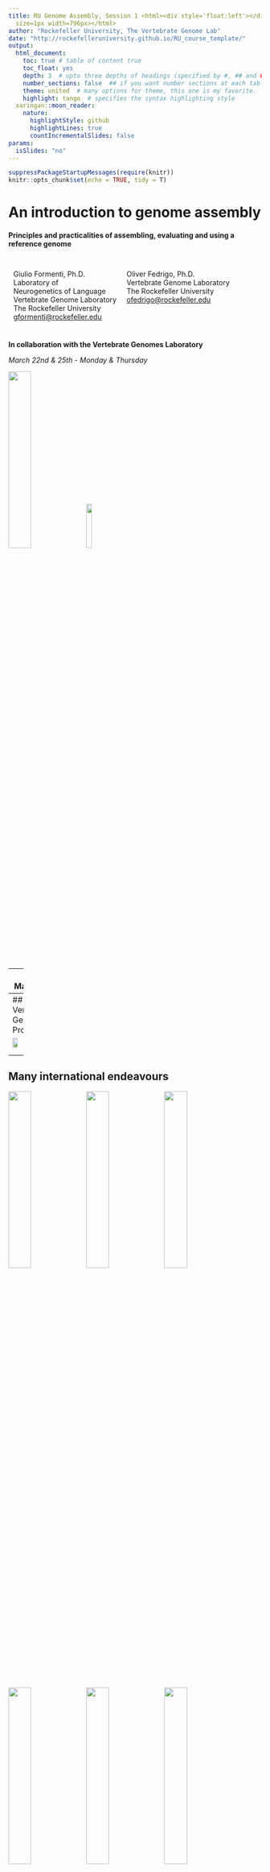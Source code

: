 ```yaml
---
title: RU Genome Assembly, Session 1 <html><div style='float:left'></div><hr color='#EB811B'
  size=1px width=796px></html>
author: "Rockefeller University, The Vertebrate Genome Lab"
date: "http://rockefelleruniversity.github.io/RU_course_template/"
output: 
  html_document:
    toc: true # table of content true
    toc_float: yes
    depth: 3  # upto three depths of headings (specified by #, ## and ###)
    number_sections: false  ## if you want number sections at each table header
    theme: united  # many options for theme, this one is my favorite.
    highlight: tango  # specifies the syntax highlighting style
  xaringan::moon_reader:
    nature:
      highlightStyle: github
      highlightLines: true
      countIncrementalSlides: false
params:
  isSlides: "no"
---
```


```r
suppressPackageStartupMessages(require(knitr))
knitr::opts_chunk$set(echo = TRUE, tidy = T)
```

# An introduction to genome assembly
#### Principles and practicalities of assembling, evaluating and using a reference genome

<div style="float:left; margin:10px" width="40%">
Giulio Formenti, Ph.D.<br/>
Laboratory of <br/> Neurogenetics of Language<br/>
Vertebrate Genome Laboratory<br/>
The Rockefeller University<br/>
<a href="mailto:gformenti@rockefeller.edu">gformenti@rockefeller.edu</a>
</div>

<div style="float:left; margin:10px" width="40%">
Oliver Fedrigo, Ph.D.<br/>
Vertebrate Genome Laboratory<br/>
The Rockefeller University<br/>
<a href="mailto:ofedrigo@rockefeller.edu">ofedrigo@rockefeller.edu</a>
</div>

<br style="clear:left" />

__In collaboration with the Vertebrate Genomes Laboratory__

_March 22nd & 25th - Monday & Thursday_

<img src="../imgs/VGL_logo.png" width=30%>
<img src="../imgs/RU_logo.png" width=15%>

---
## Materials

- [Introduction to Conda](https://docs.conda.io/projects/conda/en/latest/user-guide/getting-started.html)
- [Introduction to Snakemake](https://snakemake.readthedocs.io/en/stable/)

- [GEP - Genome evaluation pipeline](https://git.imp.fu-berlin.de/cmazzoni/genome_evaluation_snakemake)
- Path on RU HPC to test data: /fakepath/to/data

---
## The Vertebrate Genomes Project

<img src="../imgs/VGP_phases.png" width=35% />
<img src="../imgs/VGP_map.png" width=55% />

<center>
<a href="https://vertebrategenomesproject.org/">VGP website</a><br/>
<img src="../imgs/VGP_logo.png" width=30% />
</center>

---
## Many international endeavours
<img src="../imgs/B10K_logo.png" width=30% />
<img src="../imgs/dToL_logo.png" width=30% />
<img src="../imgs/GIGA_logo.jpg" width=30% />

<img src="../imgs/EBP_logo.jpg" width=30% />
<img src="../imgs/ERGA_logo.jpg" width=30% />
<img src="../imgs/BAT1K_logo.jpg" width=30% />

<p style="text-align:center">
<img src="../imgs/BIOGENOMA_logo.png" width=30% />
</p>

---
## Why sequencing the DNA

_«A knowledge of sequences could contribute much <br/>
to our understanding of living matter»_

Frederick Sanger, 1980

<img src="../imgs/science.png" width=70% />

---
## 

<div style="font-size:30px;background-image: url('../imgs/bg.png'); background-repeat:no-repeat; background-size: 796px; text-align:center; height=600px; padding:200px 0 400px 0" width=100%><b>Genome assembly:<br/>A little bit of history</b></div>

---
## 

<img src="../imgs/gatc_history.png" />

To learn more: <a href="https://www.sciencedirect.com/science/article/pii/S2001037019303277">Giani et al., 2020</a>

---
## 1953: The sequence of insulin

<img src="../imgs/insulin_a.png" width=500px />
<img src="../imgs/sanger.png" width=197px />

_Refined partition chromatography:_

The two chains are separated and fragmented, the fragments are individually read and sequences from each fragment overlapped to yield a complete sequence.

To learn more: <a href="https://www.sciencedirect.com/science/article/pii/S2001037019303277">Giani et al., 2020</a>

---
## 1953: The sequence of insulin

<img src="../imgs/insulin_b.png" width=500px />
<img src="../imgs/sanger.png" width=197px />

_Refined partition chromatography:_

The two chains are separated and fragmented, the fragments are individually read and sequences from each fragment overlapped to yield a complete sequence.

To learn more: <a href="https://www.sciencedirect.com/science/article/pii/S2001037019303277">Giani et al., 2020</a>

---
## 1953: The sequence of insulin


<img src="../imgs/insulin_c.png" width=500px />
<img src="../imgs/sanger.png" width=197px />


_Refined partition chromatography:_

The two chains are separated and fragmented, the fragments are individually read and sequences from each fragment overlapped to yield a complete sequence.

To learn more: <a href="https://www.sciencedirect.com/science/article/pii/S2001037019303277">Giani et al., 2020</a>

---
## 1979: Shotgun sequencing

Rodger Staden, invents of the first DNA sequencing ‘software’.

In 1982, Sanger uses it to assemble the entire 48,502 bp of bacteriophage Lambda genome.

<img src="../imgs/overlap.png" width=500px />
<img src="../imgs/staden.png" width=197px />

To learn more: <a href="https://www.sciencedirect.com/science/article/pii/S2001037019303277">Giani et al., 2020</a>

---
## Whole Genome Sequencing

<img src="../imgs/timeline_half.png" width=400px />

---
## De novo genome assembly

The process of determining the sequence of an organism without existing reference.

<img src="../imgs/humanWGA.jpg" width=800px />

---
## The HGP produced many tech advancements

<img src="../imgs/Moore_law.png" width=600px />

---
## Whole Genome Sequencing

<img src="../imgs/timeline.png" width=800px />

---
## Genbank

<img src="../imgs/Genbank1.png" width=800px />

---
## Genbank

<img src="../imgs/Genbank2.png" width=800px />

---
## NGS-based WGS
<div style="text-align:center">
<div style="float:left">
<img src="../imgs/science_birds1.png" height=250px /> <br/>

<img src="../imgs/science_birds2.png" height=250px />
</div>

<img style="float:left" src="../imgs/bird_tree.png" height=500px />

<br style="clear:left" />
</div>

---
## 

<div style="font-size:30px;background-image: url('../imgs/bg.png'); background-repeat:no-repeat; background-size: 796px; text-align:center; height=600px; padding:200px 0 400px 0" width=100%><b>Genome assembly:<br/>Technologies</b></div>

---
## Repeats are a problem

<img src="../imgs/Genbank2.png" width=800px />

---
## Third generation sequencing

<div style="float:left; margin:10px">
<img src="../imgs/NGS.png" width=300px /><br/>
<b>NGS</b><br/>
- Bridge amplification<br/>
- Short reads<br/>
- High throughput<br/>
- High quality<br/>
</div>
<div style="float:left; margin:10px">
<img src="../imgs/TGS.png" width=300px /><br/>
<b>Pacbio (TGS)</b><br/>
- Single molecule<br/>
- Long reads<br/>
- Lower throughput<br/>
- Lower quality<br/>
</div>

<br style="clear:left" />

<a href="https://www.elsevier.es/es-revista-revista-mexicana-biodiversidad-91-articulo-the-study-biodiversity-in-era-S1870345314730076">Escalante et al., 2014</a>

---
## Third generation sequencing: Pacbio

<img src="../imgs/pacbio1.png" width=450px />
<img src="../imgs/pacbio2.jpg" width=200px />

---
## Third generation sequencing: Pacbio

<img src="../imgs/pacbio3.png" width=800px />

---
## Third generation sequencing: Pacbio

<img src="../imgs/pacbio4.png" width=800px />

---
## Long read matter

High-quality error-free genome assemblies and annotations are necessary as current 1st and 2nd generation genome sequencing approaches generate numerous errors that cause a variety of problems in downstream analyses. <b>Parts of genes are missing, and some are incorrectly assembled, while others are completely missing from the assemblies despite pieces found in the raw sequence reads.</b> (Vertebrate Genomes Project)

<img src="../imgs/finch.png" width=800px />

<a href="https://academic.oup.com/gigascience/article/6/10/gix085/4096262">Korlach et al., 2017</a>

---
## Third generation sequencing: nanopore

<img src="../imgs/nanopore2.png" width=340px />
<img src="../imgs/nanopore3.png" width=380px />

---
## Linked reads

<img src="../imgs/10x.png" width=600px />
<img src="../imgs/10x_logo.jpg" width=100px />

* DNA & RNA (single-cell)
* Formerly 10x Genomics, now <a href="https://www.universalsequencing.com/technology">Universal Sequencing (TELL-Seq)</a>

---
## Pacbio Hifi

<img src="../imgs/pacbio_logo.png" width=200px />

<img src="../imgs/ccs.png" width=100% />

---
## The Telomere-to-Telomere Consortium (T2T)

An open, community-based effort to generate the first complete assembly of a human genome.

<img src="../imgs/logsdon.png" width=100% />

<a href="https://www.biorxiv.org/content/10.1101/2020.09.08.285395v1">Logsdon et al., preprint</a>

---
## The Telomere-to-Telomere Consortium (T2T)

<div style="text-align:center">
<img src="../imgs/miga1.png" width=75% />

<img src="../imgs/miga2.png" width=65% />
</div>
<a href="https://www.nature.com/articles/s41586-020-2547-7">Miga et al., 2020</a>

---
## The Telomere-to-Telomere Consortium (T2T)

Hifi reads are nearly perfect in homopolymer-compressed space.

AATTCTACTCATAT__AAAAA__TCA__TTTTTT__CA &#8594; AATTCTACTCATAT__A__TCA__T__CA

<img style="margin:10px" src="../imgs/NGS.png" width=45% />
<img style="margin:10px" src="../imgs/TGS.png" width=45% />

<a href="https://www.elsevier.es/es-revista-revista-mexicana-biodiversidad-91-articulo-the-study-biodiversity-in-era-S1870345314730076">Escalante et al., 2014</a>

---
## The Telomere-to-Telomere Consortium (T2T)

<img src="../imgs/nurk.png" width=100% />

Nurk et al., in preparation

---
## From reads to contigs

<img src="../imgs/reads2contigs.png" width=100% />

<div style="text-align:center"><img src="../imgs/swallow.png" width=90% /></div>

---
## From tigs to scaffolds

<img src="../imgs/tigs2scaffolds.png" width=100% />

---
## From scaffolds to chromosomes

<img src="../imgs/scaffolds2chr.png" width=100% />

---
## Scaffolding: Optical maps

<img style="position:absolute; position: 0 0" src="../imgs/bionano1.png" width=20% />
<br/><br/><br/>
<img src="../imgs/bionano2.jpg" width=100% />

---
## Scaffolding: Optical maps

<img src="../imgs/bionano3.jpg" width=100% />
<img src="../imgs/bionano4.png" width=100% />

---
## Scaffolding: Hic

Long-range interactions. Used also to reconstruct the 3D structure of DNA.

<img src="../imgs/hic1.png" width=45% />
<img src="../imgs/hic2.png" width=45% />

---
## High molecular DNA required

<img src="../imgs/PFGE_FEMTO.png" width=100% />

<a href="https://academic.oup.com/gigascience/article/8/1/giy142/5202456">Formenti et al., 2019</a>

---
## VGP pipeline

<img src="../imgs/VGP_pipeline.png" width=100% />

<a href="https://www.biorxiv.org/content/10.1101/2020.05.22.110833v1">Rhie et al., in press</a>

---
## 

<div style="font-size:30px;background-image: url('../imgs/bg.png'); background-repeat:no-repeat; background-size: 796px; text-align:center; height=600px; padding:200px 0 400px 0" width=100%><b>Genome assembly:<br/>Applications</b></div>

---
## Applications

<div style="text-align:center">
<img src="../imgs/applications_long_reads.png" width=100% />
</div>

---
## Contiguity matters

<div style="text-align:center">
<img src="../imgs/contiguity.png" width=80% />
</div>

---
## Contiguity matters


Differences between two humans:

<img src="../imgs/human_SVs.png" width=100% />

Human-chimp differences (120 Mb overall):

3x10^7 substitutions → 30 Mb (25%)

5x10^6 indels (<80 bp) → 22 Mb (18%)

7x10^4 SVs (>80 bp) → 68 Mb (57%)

---
## Whole genome alignments

<img src="../imgs/chicken_barn_swallow.png" width=100% />

---
## Whole genome alignments

<div style="text-align:center">
<img src="../imgs/chicken_zebra_finch.png" width=50% />
</div>

---
## Supergenes in the ruff

<img src="../imgs/ruff.png" width=100% />

<div style="text-align:center">
<a href="https://www.nature.com/articles/ng.3443">Küpper et al., 2015</a>
<br /><br /><br />
<a href="https://www.scilifelab.se/news/a-supergene-underlies-genetic-differences-in-testosteron-levels-and-sexual-behaviour-in-male-ruff/">Watch this video!</a>
</div>

---
## 

<div style="font-size:30px;background-image: url('../imgs/bg.png'); background-repeat:no-repeat; background-size: 796px; text-align:center; height=600px; padding:200px 0 400px 0" width=100%><b>Genome assembly:<br/>Principles and practicalities</b></div>

---
## Everything starts from an alignment

- Brute-force
- Global alignments
- Local alignments
- Mixed global/local alignments
- Alignment-free approaches

---
## Brute-force

<ol>
<li>Generate all possible alignments</li>
<li>Calculate quality score for each alignment</li>
<li>Pick the alignment with the highest quality score</li>
<li>Done!</li>
</ol>

Unfortunately, there are: <img src="../imgs/brute_force.png" width=10% /> potential alignments between 2 sequences of length N

That is, with sequence length = 100:

2^(2\*200)/(3.14\*100)^(1/2) = 9.068476 × 10^58 alignments

---
## Global alignments

<b>1970: Needleman–Wunsch algorithm</b>

- Still guarantees that the best solution will be found
- Also referred as optimal matching algorithm
- Divides a large problem (that of aligning long sequences between each other) into smaller problems (a concept referred to as Dynamic programming)
- Maximizes similarity
- Goes from the smaller problems to the general problem solution
- Used for ‘optimal’ global alignment
- Generally for highly similar sequences (in sequence and length)
- Very slow as the length of sequences grows, but of utmost precision

---
## 

<div style="float:left">
<br/><br/><br/><br/>
Sequences<br/>
---------<br/>
GCATGCU<br/>
GATTACA<br/>
<br/>
Best alignments<br/>
---------------<br/>
GCATG-CU<br/>
G-ATTACA<br/>
<br/>
GCA-TGCU<br/>
G-ATTACA<br/>
<br/>
GCAT-GCU<br/>
G-ATTACA<br/>
</div>

<img style="float:left" src="../imgs/NW_algorithm.png" width=70% />

<br style="clear:left" />

<a href="https://en.wikipedia.org/wiki/Needleman%E2%80%93Wunsch_algorithm">Wikipedia</a>


---
## The edit distance

- Also referred as Levenshtein distance

banana → bamana (substitution of "n" for "m")

bamana → bambna (substitution of "a" for "b")

bambna → bambina (insertion of "i").

EDIT DISTANCE = 3

You can calculate the edit distance for all possible alignments and choose the alignment that minimizes the edit distance (for longer sequences find an heuristic). It has been shown it is mathematically equivalent to optimal matching.

---
##  Local alignments

<b>1981: Smith–Waterman algorithm</b>

- Compares segments of all possible lengths and optimizes the similarity measure

- The main difference to the Needleman–Wunsch algorithm is that negative scoring matrix cells are set to zero, making positively scoring local alignments visible. Traceback procedure starts at the highest scoring matrix cell and proceeds until a cell with score zero is encountered, yielding the highest scoring local alignment

- It finds the optimal “local” alignment (best local solution)

- For slightly divergent sequences

- Quadratic complexity in time and space, therefore it often cannot be practically applied to large-scale problems → you need linear solutions

---
##  Alignment-free sequence comparisons

Alignment-free approaches have been used for:

- Transcript quantification → 10-100 times faster.
- SNP calling for known variants (genotyping).
- _De novo_ genome assembly.
- Metagenomics.
- Identification of highly divergent sequences.
- Detection of functional similarities between regulatory elements (e.g. promoters, enhancers, and silencers).
- Study of horizontal gene transfer.
- DNA barcoding of species.

---
## Euclidean distance

<div style="text-align:center">
<img src="../imgs/Euclidean_distance.png" width=70% />
<br/>
<a href="https://link.springer.com/article/10.1186/s13059-017-1319-7">Zielezinski et al. 2017</a>
</div>

---
## Assembling a genome today

<div style="float:left; margin:20px">
<b>Short read assemblers:</b><br/>
<br/>
- SGA&nbsp;&nbsp;&nbsp;<i>String graph</i><br/>
- ValVel&nbsp;&nbsp;&nbsp;<i>String graph</i><br/>
- DISCOVAR&nbsp;&nbsp;&nbsp;<i>DBG</i><br/>
- SOAPdenovo&nbsp;&nbsp;&nbsp;<i>DBG</i><br/>
- Euler&nbsp;&nbsp;&nbsp;<i>DBG</i><br/>
- ABySS&nbsp;&nbsp;&nbsp;<i>DBG</i><br/>
- Velvet&nbsp;&nbsp;&nbsp;<i>DBG</i><br/>
- SPAdes&nbsp;&nbsp;&nbsp;<i>DBG</i><br/>
- Edena&nbsp;&nbsp;&nbsp;<i>OLC</i><br/>
- Ray&nbsp;&nbsp;&nbsp;<i>Hybrid</i><br/>
- SSAKE&nbsp;&nbsp;&nbsp;<i>Greedy</i><br/>
- Perga&nbsp;&nbsp;&nbsp;<i>Greedy</i><br/>
- ...<br/>
</div>

<div style="float:left; margin:20px">
<b>Long read assemblers:</b><br/>
<br/>
- Hifiasm&nbsp;&nbsp;&nbsp;<i>OLC</i><br/>
- Canu/HiCanu (ex Celera)&nbsp;&nbsp;&nbsp;<i>OLC</i><br/>
- Peregrine&nbsp;&nbsp;&nbsp;<i>HGAP/OLC</i><br/>
- Falcon-Unzip&nbsp;&nbsp;&nbsp;<i>HGAP/OLC</i><br/>
- Flye&nbsp;&nbsp;&nbsp;<i>Repeat graph</i><br/>
- ...<br/>
</div>
<br style="clear:left" />
<a href="https://en.wikipedia.org/wiki/De_novo_sequence_assemblers">Wikipedia</a>

---
## Assembling a genome today

<img src="../imgs/OLC_DBG1.png" width=100% />

<a href="https://academic.oup.com/bfg/article/11/1/25/191455">Li et al. 2012</a>

---
## Assembling a genome today

<img src="../imgs/OLC_DBG2.png" width=100% />

<a href="https://academic.oup.com/bfg/article/11/1/25/191455">Li et al. 2012</a>

---
## Canu

<div style="text-align:center">
<img src="../imgs/canu.png" width=50% />
</div>

<a href="https://genome.cshlp.org/content/early/2017/03/15/gr.215087.116">Koren et al. 2017</a>

---
## Galaxy

<img src="../imgs/galaxy1.png" width=100% />

---
## Genome assembly with Galaxy Unicycler

<div style="text-align:center">
<img src="../imgs/galaxy2.png" width=80% />
</div>

---
##